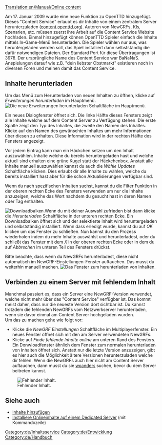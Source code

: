 [[Translation:en/Manual/Online content]]
{{de/Übersetzung|Online content|100}}

{{de/Inhaltsverzeichnis}}
{{en/Feature|0.7}}
Am 17. Januar 2009 wurde eine neue Funktion zu OpenTTD hinzugefügt. Dieses "Content Service" erlaubt es dir Inhalte von einem zentralem Server herunterzuladen ([http://content.openttd.org content.openttd.org]). Autoren von NewGRFs, KIs, Szenarien, etc. müssen zuerst ihre Arbeit auf die Content Service Website hochladen. Einmal hinzugefügt können OpenTTD Spieler einfach die Inhalte mittels In-Game-Menü herunterladen. Die Spieler wählen nur aus, was heruntergeladen werden soll, das Spiel installiert dann selbstständig die dafür notwendigen Dateien. Der Standard Port für diese Übertragungen ist 3978. Der ursprüngliche Name des Content Service war BaNaNaS. Anspielungen darauf wie z.B. "dein liebster Obstmarkt" existieren noch in diversen Foren und meinen damit das Content Service.

==Inhalte herunterladen==
Um das Menü zum Herunterladen von neuen Inhalten zu öffnen, klicke auf ''Erweiterungen herunterladen'' im Hauptmenü.
[[File:de/MainMenu CheckOnlineContent.png|center|frame|Die neue ''Erweiterungen herunterladen'' Schaltfläche im Hauptmenü.]]

Ein neues Dialogfenster öffnet sich. Die linke Hälfte dieses Fensters zeigt alle Inhalte welche auf dem Content Server zu Verfügung stehen. Die erste Spalte zeigt den Typ des Inhaltes, die zweite den Namen des Inhaltes. Klicke auf den Namen des gewünschten Inhaltes um mehr Informationen über diesen zu erhalten. Diese Information wird in der rechten Hälfte des Fensters angezeigt.

Vor jedem Eintrag kann man ein Häckchen setzen um den Inhalt auszuwählen. Inhalte welche du bereits heruntergeladen hast und welche aktuell sind erhalten eine grüne Kugel statt der Häckchenbox. Anstatt alle Inhalte manuell auszuwählen kannst du auch die ''Wähle Updates'' Schaltfläche klicken. Dies erlaubt dir alle Inhalte zu wählen, welche du bereits installiert hast aber für die schon Aktualisierungen verfügbar sind.

Wenn du nach spezifischen Inhalten suchst, kannst du die Filter Funktion in der oberen rechten Ecke des Fensters verwenden um nur die Inhalte anzuzeigen, welche das Wort nachdem du gesucht hast in deren Namen oder Tag enthalten.

[[File:en/ContentDownloading Progress.png|left|frame|Downloadbalken.]]Wenn du mit deiner Auswahl zufrieden bist dann klicke die ''Herunterladen'' Schaltfläche in der unteren rechten Ecke. Ein Downloadbalken öffnet sich und der selektierte Inhalt wird heruntergeladen und selbstständig installiert. Wenn dass erledigt wurde, kannst du auf ''OK'' klicken um das Fenster zu schließen. Nun kannst du den Prozess wiederholen indem du mehr Inhalte auswählst und herunterladest, oder du schließt das Fenster mit dem ''X'' in der oberen rechten Ecke oder in dem du auf ''Abbrechen'' im unteren Teil des Fensters drückst.

Bitte beachte, dass wenn du NewGRFs herunterladest, diese nicht automatisch im NewGRF-Einstellungen-Fenster auftauchen. Das musst du weiterhin manuell machen.
[[File:en/ContentDownloading2.png|center|frame|Das Fenster zum herunterladen von Inhalten.]]

==Verbinden zu einem Server mit fehlendem Inhalt==
Manchmal passiert es, dass ein Server eine NewGRF-Version verwendet, welche nicht mehr über das "Content Service" verfügbar ist. Das kommt meist daher, dass nur die neueste Version dort sichtbar ist. Du kannst trotzdem die fehlenden NewGRFs vom Netzwerkserver herunterladen, wenn sie davor einmal am Content Server hochgeladen wurden.
<br>
Um das zu machen gehe wie folgt vor:
*Klicke die ''NewGRF Einstellungen'' Schaltfläche im Multiplayerfenster. Ein neues Fenster öffnet sich mit den am Server verwendeten NewGRFs.
*Klicke auf ''Finde fehlende Inhalte online'' am unteren Rand des Fensters. Ein Donwloadfenster ähnlich dem Fenster zum normalen herunterladen von Inhalten öffnet sich. Anstatt nur die letzte Version anzuzeigen, gibt es hier auch die Möglichkeit ältere Versionen herunterzuladen welche dir fehlen. Wenn die NewGRFs auch hier nicht am Content Server auftauchen, dann musst du sie [[de/FAQ NewGRF|woanders]] suchen, bevor du dem Server beitreten kannst.

[[File:en/server join bananas.png|center|frame|Fehlender Inhalt.]]

==Siehe auch==
*[[de/Content Service|Inhalte hinzufügen]]
*[[de/Dedicated server#Installiere_Onlineinhalte|Installiere Onlineinhalte auf einem Dedicated Server]] (mit Kommandozeile)

[[Category:de/Inhaltsservice]]
[[Category:de/Entwicklung]]
[[Category:de/Handbuch]]